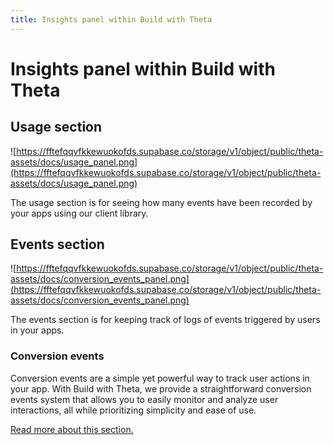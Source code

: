 ```yaml
---
title: Insights panel within Build with Theta
---
```


# Insights panel within Build with Theta

## Usage section

![https://fftefqqvfkkewuokofds.supabase.co/storage/v1/object/public/theta-assets/docs/usage_panel.png](https://fftefqqvfkkewuokofds.supabase.co/storage/v1/object/public/theta-assets/docs/usage_panel.png)

The usage section is for seeing how many events have been recorded by your apps using our client library.

## Events section

![https://fftefqqvfkkewuokofds.supabase.co/storage/v1/object/public/theta-assets/docs/conversion_events_panel.png](https://fftefqqvfkkewuokofds.supabase.co/storage/v1/object/public/theta-assets/docs/conversion_events_panel.png)

The events section is for keeping track of logs of events triggered by users in your apps.

### Conversion events

Conversion events are a simple yet powerful way to track user actions in your app. With Build with Theta, we provide a straightforward conversion events system that allows you to easily monitor and analyze user interactions, all while prioritizing simplicity and ease of use.

[Read more about this section.](https://docs.buildwiththeta.com/en/studio/conversion_events)
